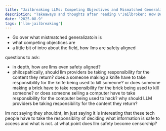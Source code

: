 ```yaml
---
title: "Jailbreaking LLMs: Competing Objectives and Mismatched Generalization"
description: "Takeaways and thoughts after reading \"Jailbroken: How Does LLM Safety Training Fail\""
date: "2025-08-9"
tags: ['llm-jailbreaking']
---
```



- Go over what mistmatched generalizatoin is
- what competing objectices are
- a little bit of intro about the field, how llms are safety aligned



questions to ask:
- in depth, how are llms even safety aligned? 
- philospahically, should llm providers be taking responsibility for the content they return? does a someone making a knife have to take responsibility for the knife being used to kill someone? or does someone making a brick have to take responsibility for the brick being used to kill someone?
or does someone selling a computer have to take responsibility for the computer being used to hack? why should LLM providers be taking responsibility for the content they return?

Im not saying they shouldnt, im just saying it is intereating that these tech people have to take the responsiblity of deciding what information is safe to access and what is not. at what point does llm safety become censorship?